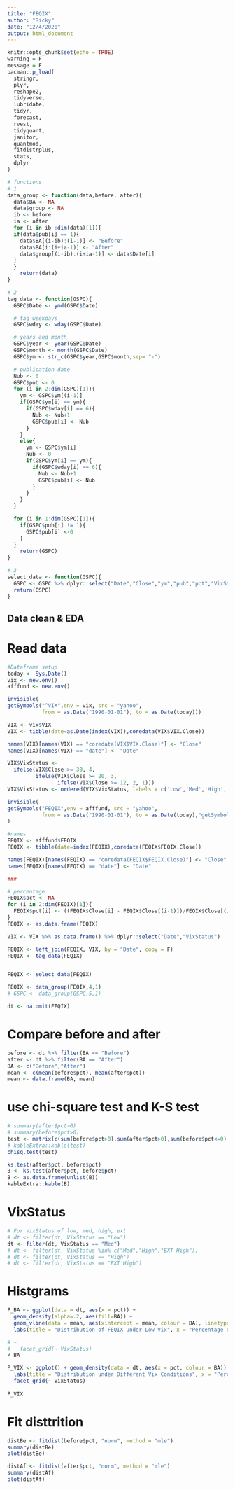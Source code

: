 ```yaml
---
title: "FEQIX"
author: "Ricky"
date: "12/4/2020"
output: html_document
---
```


```r
knitr::opts_chunk$set(echo = TRUE)
warning = F
message = F
pacman::p_load(
  stringr,
  plyr,
  reshape2,
  tidyverse,
  lubridate,
  tidyr,
  forecast,
  rvest,
  tidyquant,
  janitor,
  quantmod,
  fitdistrplus,
  stats,
  dplyr
)
```

```r
# functions
# 1
data_group <- function(data,before, after){
  data$BA <- NA
  data$group <- NA
  ib <- before
  ia <- after
  for (i in ib :dim(data)[1]){
  if(data$pub[i] == 1){
    data$BA[(i-ib):(i-1)] <- "Before"
    data$BA[i:(i+ia-1)] <- "After"
    data$group[(i-ib):(i+ia-1)] <- data$Date[i]
  }
  }
    return(data)
}

# 2
tag_data <- function(GSPC){
  GSPC$Date <- ymd(GSPC$Date)

  # tag weekdays
  GSPC$wday <- wday(GSPC$Date)

  # years and month
  GSPC$year <- year(GSPC$Date)
  GSPC$month <- month(GSPC$Date)
  GSPC$ym <- str_c(GSPC$year,GSPC$month,sep= "-")

  # publication date
  Nub <- 0
  GSPC$pub <- 0
  for (i in 2:dim(GSPC)[1]){
    ym <- GSPC$ym[(i-1)]
    if(GSPC$ym[i] == ym){
      if(GSPC$wday[i] == 6){
        Nub <- Nub+1
        GSPC$pub[i] <- Nub
      }
    }
    else{
      ym <- GSPC$ym[i]
      Nub <- 0
      if(GSPC$ym[i] == ym){
        if(GSPC$wday[i] == 6){
          Nub <- Nub+1
          GSPC$pub[i] <- Nub
        }
      }
    }
  }

  for (i in 1:dim(GSPC)[1]){
    if(GSPC$pub[i] != 1){
      GSPC$pub[i] <-0
    }
  }
    return(GSPC)  
}

# 3
select_data <- function(GSPC){
  GSPC <- GSPC %>% dplyr::select("Date","Close","ym","pub","pct","VixStatus")
  return(GSPC)
}
```

## Data clean & EDA

# Read data

```r
#Dataframe setup
today <- Sys.Date()
vix <- new.env()
afffund <- new.env()

invisible(
getSymbols("^VIX",env = vix, src = "yahoo",
           from = as.Date("1990-01-01"), to = as.Date(today)))

VIX <- vix$VIX
VIX <- tibble(date=as.Date(index(VIX)),coredata(VIX$VIX.Close))

names(VIX)[names(VIX) == "coredata(VIX$VIX.Close)"] <- "Close"
names(VIX)[names(VIX) == "date"] <- "Date"

VIX$VixStatus <- 
  ifelse(VIX$Close >= 30, 4,
         ifelse(VIX$Close >= 20, 3,
                ifelse(VIX$Close >= 12, 2, 1)))
VIX$VixStatus <- ordered(VIX$VixStatus, labels = c('Low','Med','High', 'EXT High'))
```


```r
invisible(
getSymbols("FEQIX",env = afffund, src = "yahoo",
           from = as.Date("1990-01-01"), to = as.Date(today),"getSymbols.warning4.0"=FALSE)
)
```


```r
#names
FEQIX <- afffund$FEQIX
FEQIX <- tibble(date=index(FEQIX),coredata(FEQIX$FEQIX.Close))

names(FEQIX)[names(FEQIX) == "coredata(FEQIX$FEQIX.Close)"] <- "Close"
names(FEQIX)[names(FEQIX) == "date"] <- "Date"

###

# percentage
FEQIX$pct <- NA
for (i in 2:dim(FEQIX)[1]){
  FEQIX$pct[i] <- ((FEQIX$Close[i] - FEQIX$Close[(i-1)])/FEQIX$Close[(i-1)])*100
}
FEQIX <- as.data.frame(FEQIX)

VIX <- VIX %>% as.data.frame() %>% dplyr::select("Date","VixStatus") 

FEQIX <- left_join(FEQIX, VIX, by = "Date", copy = F)
FEQIX <- tag_data(FEQIX)


FEQIX <- select_data(FEQIX)

FEQIX <- data_group(FEQIX,4,1)
# GSPC <- data_group(GSPC,5,1)

```

```r
dt <- na.omit(FEQIX)
```


# Compare before and after
```r
before <- dt %>% filter(BA == "Before")
after <- dt %>% filter(BA == "After")
BA <- c("Before","After")
mean <- c(mean(before$pct), mean(after$pct))
mean <- data.frame(BA, mean)
```

# use chi-square test and K-S test
```r
# summary(after$pct>0)
# summary(before$pct>0)
test <- matrix(c(sum(before$pct>0),sum(after$pct>0),sum(before$pct<=0),sum(after$pct<=0)),ncol = 2, nrow = 2)
# kableExtra::kable(test)
chisq.test(test)

ks.test(after$pct, before$pct)
B <- ks.test(after$pct, before$pct)
B <- as.data.frame(unlist(B))
kableExtra::kable(B)
```

# VixStatus
```r
# For VixStatus of low, med, high, ext
# dt <- filter(dt, VixStatus == "Low")
dt <- filter(dt, VixStatus == "Med")
# dt <- filter(dt, VixStatus %in% c("Med","High","EXT High"))
# dt <- filter(dt, VixStatus == "High")
# dt <- filter(dt, VixStatus == "EXT High")
```

# Histgrams
```r
P_BA <- ggplot(data = dt, aes(x = pct)) + 
  geom_density(alpha=.2, aes(fill=BA)) +
  geom_vline(data = mean, aes(xintercept = mean, colour = BA), linetype = "dashed") +
  labs(title = "Distribution of FEQIX under Low Vix", x = "Percentage Change of Closed Pirce", y = "Density") 

# + 
#   facet_grid(~ VixStatus)
P_BA

P_VIX <- ggplot() + geom_density(data = dt, aes(x = pct, colour = BA)) +
  labs(title = "Distribution under Different Vix Conditions", x = "Percentage Change of Closed Pirce", y = "Density") +
  facet_grid(~ VixStatus) 
  
P_VIX
```

# Fit disttrition
```r
distBe <- fitdist(before$pct, "norm", method = "mle")
summary(distBe)
plot(distBe)

distAf <- fitdist(after$pct, "norm", method = "mle")
summary(distAf)
plot(distAf)
```
